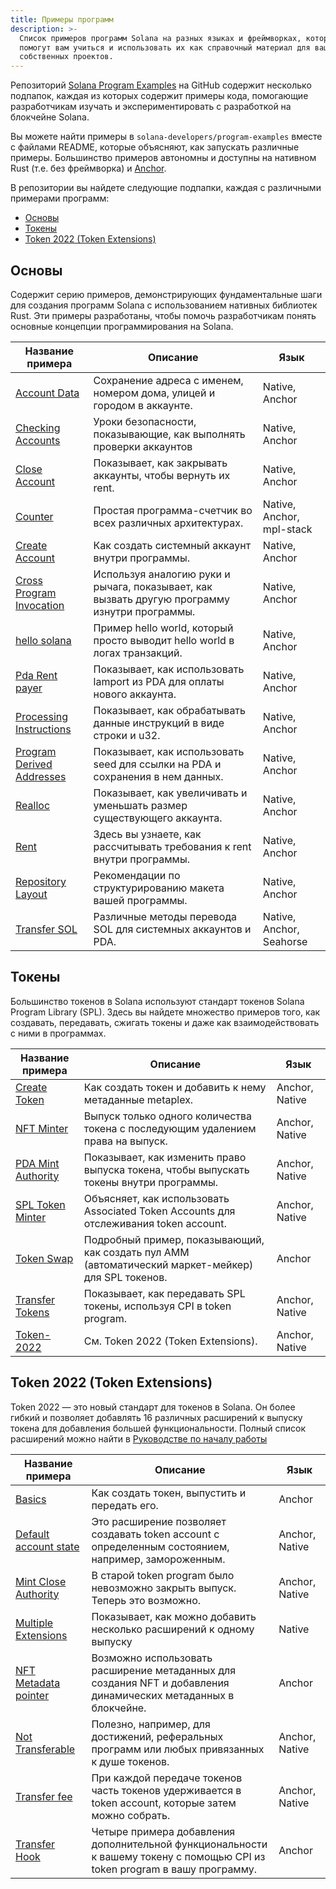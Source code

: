 ```yaml
---
title: Примеры программ
description: >-
  Список примеров программ Solana на разных языках и фреймворках, которые
  помогут вам учиться и использовать их как справочный материал для ваших
  собственных проектов.
---
```


Репозиторий
[Solana Program Examples](https://github.com/solana-developers/program-examples)
на GitHub содержит несколько подпапок, каждая из которых содержит примеры кода,
помогающие разработчикам изучать и экспериментировать с разработкой на блокчейне
Solana.

Вы можете найти примеры в `solana-developers/program-examples` вместе с файлами
README, которые объясняют, как запускать различные примеры. Большинство примеров
автономны и доступны на нативном Rust (т.е. без фреймворка) и
[Anchor](https://www.anchor-lang.com/docs/installation).

В репозитории вы найдете следующие подпапки, каждая с различными примерами
программ:

- [Основы](#basics)
- [Токены](#tokens)
- [Token 2022 (Token Extensions)](#token-2022-token-extensions)

## Основы

Содержит серию примеров, демонстрирующих фундаментальные шаги для создания
программ Solana с использованием нативных библиотек Rust. Эти примеры
разработаны, чтобы помочь разработчикам понять основные концепции
программирования на Solana.

| Название примера                                                                                                              | Описание                                                                                      | Язык                      |
| ----------------------------------------------------------------------------------------------------------------------------- | --------------------------------------------------------------------------------------------- | ------------------------- |
| [Account Data](https://github.com/solana-developers/program-examples/tree/main/basics/account-data)                           | Сохранение адреса с именем, номером дома, улицей и городом в аккаунте.                        | Native, Anchor            |
| [Checking Accounts](https://github.com/solana-developers/program-examples/tree/main/basics/checking-accounts)                 | Уроки безопасности, показывающие, как выполнять проверки аккаунтов                            | Native, Anchor            |
| [Close Account](https://github.com/solana-developers/program-examples/tree/main/basics/close-account)                         | Показывает, как закрывать аккаунты, чтобы вернуть их rent.                                    | Native, Anchor            |
| [Counter](https://github.com/solana-developers/program-examples/tree/main/basics/counter)                                     | Простая программа-счетчик во всех различных архитектурах.                                     | Native, Anchor, mpl-stack |
| [Create Account](https://github.com/solana-developers/program-examples/tree/main/basics/create-account)                       | Как создать системный аккаунт внутри программы.                                               | Native, Anchor            |
| [Cross Program Invocation](https://github.com/solana-developers/program-examples/tree/main/basics/cross-program-invocation)   | Используя аналогию руки и рычага, показывает, как вызвать другую программу изнутри программы. | Native, Anchor            |
| [hello solana](https://github.com/solana-developers/program-examples/tree/main/basics/hello-solana)                           | Пример hello world, который просто выводит hello world в логах транзакций.                    | Native, Anchor            |
| [Pda Rent payer](https://github.com/solana-developers/program-examples/tree/main/basics/pda-rent-payer)                       | Показывает, как использовать lamport из PDA для оплаты нового аккаунта.                       | Native, Anchor            |
| [Processing Instructions](https://github.com/solana-developers/program-examples/tree/main/basics/processing-instructions)     | Показывает, как обрабатывать данные инструкций в виде строки и u32.                           | Native, Anchor            |
| [Program Derived Addresses](https://github.com/solana-developers/program-examples/tree/main/basics/program-derived-addresses) | Показывает, как использовать seed для ссылки на PDA и сохранения в нем данных.                | Native, Anchor            |
| [Realloc](https://github.com/solana-developers/program-examples/tree/main/basics/realloc)                                     | Показывает, как увеличивать и уменьшать размер существующего аккаунта.                        | Native, Anchor            |
| [Rent](https://github.com/solana-developers/program-examples/tree/main/basics/rent)                                           | Здесь вы узнаете, как рассчитывать требования к rent внутри программы.                        | Native, Anchor            |
| [Repository Layout](https://github.com/solana-developers/program-examples/tree/main/basics/repository-layout)                 | Рекомендации по структурированию макета вашей программы.                                      | Native, Anchor            |
| [Transfer SOL](https://github.com/solana-developers/program-examples/tree/main/basics/transfer-sol)                           | Различные методы перевода SOL для системных аккаунтов и PDA.                                  | Native, Anchor, Seahorse  |

## Токены

Большинство токенов в Solana используют стандарт токенов Solana Program Library
(SPL). Здесь вы найдете множество примеров того, как создавать, передавать,
сжигать токены и даже как взаимодействовать с ними в программах.

| Название примера                                                                                                | Описание                                                                                            | Язык           |
| --------------------------------------------------------------------------------------------------------------- | --------------------------------------------------------------------------------------------------- | -------------- |
| [Create Token](https://github.com/solana-developers/program-examples/tree/main/tokens/create-token)             | Как создать токен и добавить к нему метаданные metaplex.                                            | Anchor, Native |
| [NFT Minter](https://github.com/solana-developers/program-examples/tree/main/tokens/nft-minter)                 | Выпуск только одного количества токена с последующим удалением права на выпуск.                     | Anchor, Native |
| [PDA Mint Authority](https://github.com/solana-developers/program-examples/tree/main/tokens/pda-mint-authority) | Показывает, как изменить право выпуска токена, чтобы выпускать токены внутри программы.             | Anchor, Native |
| [SPL Token Minter](https://github.com/solana-developers/program-examples/tree/main/tokens/spl-token-minter)     | Объясняет, как использовать Associated Token Accounts для отслеживания token account.               | Anchor, Native |
| [Token Swap](https://github.com/solana-developers/program-examples/tree/main/tokens/token-swap)                 | Подробный пример, показывающий, как создать пул AMM (автоматический маркет-мейкер) для SPL токенов. | Anchor         |
| [Transfer Tokens](https://github.com/solana-developers/program-examples/tree/main/tokens/transfer-tokens)       | Показывает, как передавать SPL токены, используя CPI в token program.                               | Anchor, Native |
| [Token-2022](https://github.com/solana-developers/program-examples/tree/main/tokens/token-2022)                 | См. Token 2022 (Token Extensions).                                                                  | Anchor, Native |

## Token 2022 (Token Extensions)

Token 2022 — это новый стандарт для токенов в Solana. Он более гибкий и
позволяет добавлять 16 различных расширений к выпуску токена для добавления
большей функциональности. Полный список расширений можно найти в
[Руководстве по началу работы](/developers/guides/token-extensions/getting-started)

| Название примера                                                                                                                 | Описание                                                                                                                   | Язык           |
| -------------------------------------------------------------------------------------------------------------------------------- | -------------------------------------------------------------------------------------------------------------------------- | -------------- |
| [Basics](https://github.com/solana-developers/program-examples/tree/main/tokens/token-2022/basics/anchor)                        | Как создать токен, выпустить и передать его.                                                                               | Anchor         |
| [Default account state](https://github.com/solana-developers/program-examples/tree/main/tokens/token-2022/default-account-state) | Это расширение позволяет создавать token account с определенным состоянием, например, замороженным.                        | Anchor, Native |
| [Mint Close Authority](https://github.com/solana-developers/program-examples/tree/main/tokens/token-2022/mint-close-authority)   | В старой token program было невозможно закрыть выпуск. Теперь это возможно.                                                | Anchor, Native |
| [Multiple Extensions](https://github.com/solana-developers/program-examples/tree/main/tokens/token-2022/multiple-extensions)     | Показывает, как можно добавить несколько расширений к одному выпуску                                                       | Native         |
| [NFT Metadata pointer](https://github.com/solana-developers/program-examples/tree/main/tokens/token-2022/nft-meta-data-pointer)  | Возможно использовать расширение метаданных для создания NFT и добавления динамических метаданных в блокчейне.             | Anchor         |
| [Not Transferable](https://github.com/solana-developers/program-examples/tree/main/tokens/token-2022/non-transferable)           | Полезно, например, для достижений, реферальных программ или любых привязанных к душе токенов.                              | Anchor, Native |
| [Transfer fee](https://github.com/solana-developers/program-examples/tree/main/tokens/token-2022/transfer-fee)                   | При каждой передаче токенов часть токенов удерживается в token account, которые затем можно собрать.                       | Anchor, Native |
| [Transfer Hook](https://github.com/solana-developers/program-examples/tree/main/tokens/token-2022/transfer-hook)                 | Четыре примера добавления дополнительной функциональности к вашему токену с помощью CPI из token program в вашу программу. | Anchor         |
